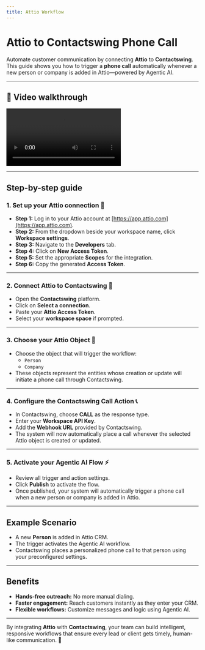 ```yaml
---
title: Attio Workflow
---
```


# Attio to Contactswing Phone Call

Automate customer communication by connecting **Attio** to **Contactswing**. This guide shows you how to trigger a **phone call** automatically whenever a new person or company is added in Attio—powered by Agentic AI.

---

## 🎥 Video walkthrough

<div class="card-video">
  <video 
    src="https://storage.googleapis.com/helpsessionvideos/Contactswing/Videos/attio.mp4" 
    autoplay 
    playsinline 
    controls 
    title="Attio to Contactswing Workflow"
  ></video>
</div>

---

## Step-by-step guide

### 1. Set up your Attio connection 🔐

- **Step 1:** Log in to your Attio account at [https://app.attio.com](https://app.attio.com).
- **Step 2:** From the dropdown beside your workspace name, click **Workspace settings**.
- **Step 3:** Navigate to the **Developers** tab.
- **Step 4:** Click on **New Access Token**.
- **Step 5:** Set the appropriate **Scopes** for the integration.
- **Step 6:** Copy the generated **Access Token**.

---

### 2. Connect Attio to Contactswing 🔗

- Open the **Contactswing** platform.
- Click on **Select a connection**.
- Paste your **Attio Access Token**.
- Select your **workspace space** if prompted.

---

### 3. Choose your Attio Object 🧩

- Choose the object that will trigger the workflow:  
  - `Person`  
  - `Company`
- These objects represent the entities whose creation or update will initiate a phone call through Contactswing.

---

### 4. Configure the Contactswing Call Action 📞

- In Contactswing, choose **CALL** as the response type.
- Enter your **Workspace API Key**.
- Add the **Webhook URL** provided by Contactswing.
- The system will now automatically place a call whenever the selected Attio object is created or updated.

---

### 5. Activate your Agentic AI Flow ⚡

- Review all trigger and action settings.
- Click **Publish** to activate the flow.
- Once published, your system will automatically trigger a phone call when a new person or company is added in Attio.

---

## Example Scenario

- A new **Person** is added in Attio CRM.
- The trigger activates the Agentic AI workflow.
- Contactswing places a personalized phone call to that person using your preconfigured settings.

---

## Benefits

- **Hands-free outreach:** No more manual dialing.
- **Faster engagement:** Reach customers instantly as they enter your CRM.
- **Flexible workflows:** Customize messages and logic using Agentic AI.

---

By integrating **Attio** with **Contactswing**, your team can build intelligent, responsive workflows that ensure every lead or client gets timely, human-like communication. 🤖

